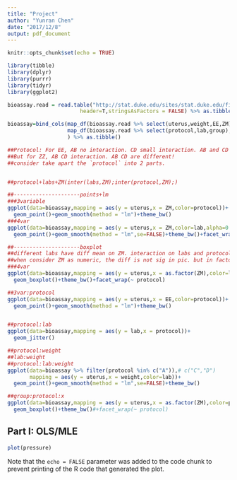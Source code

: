 ```yaml
---
title: "Project"
author: "Yunran Chen"
date: "2017/12/8"
output: pdf_document
---
```


```r
knitr::opts_chunk$set(echo = TRUE)
```


```r
library(tibble)
library(dplyr)
library(purrr)
library(tidyr)
library(ggplot2)

bioassay.read = read.table("http://stat.duke.edu/sites/stat.duke.edu/files/bioassay.txt",
                       header=T,stringsAsFactors = FALSE) %>% as.tibble()

bioassay=bind_cols(map_df(bioassay.read %>% select(uterus,weight,EE,ZM),~.x %>% as.numeric(.)),
                   map_df(bioassay.read %>% select(protocol,lab,group),~.x %>% as.factor(.))
                   ) %>% as.tibble()
```

```r
##Protocol: For EE, AB no interaction. CD small interaction. AB and CD are different! (immature--adult)
##But for ZZ, AB CD interaction. AB CD are different!
##consider take apart the `protocol` into 2 parts.


##protocol+labs+ZM(inter(labs,ZM);inter(protocol,ZM);)

##---------------------points+lm
###3variable
ggplot(data=bioassay,mapping = aes(y = uterus,x = ZM,color=protocol))+
  geom_point()+geom_smooth(method = "lm")+theme_bw()
###4var
ggplot(data=bioassay,mapping = aes(y = uterus,x = ZM,color=lab,alpha=0.1))+
  geom_point()+geom_smooth(method = "lm",se=FALSE)+theme_bw()+facet_wrap(~ protocol)

##---------------------boxplot
##different labs have diff mean on ZM. interaction on labs and protocol.
##when consider ZM as numeric, the diff is not sig in pic. but in factor - diff.
###4var
ggplot(data=bioassay,mapping = aes(y = uterus,x = as.factor(ZM),color=lab))+
  geom_boxplot()+theme_bw()+facet_wrap(~ protocol)

##3var:protocol
ggplot(data=bioassay,mapping = aes(y = uterus,x = EE,color=protocol))+
  geom_point()+geom_smooth(method = "lm")+theme_bw()


##protocol:lab
ggplot(data=bioassay,mapping = aes(y = lab,x = protocol))+
  geom_jitter()

##protocol:weight
##lab:weight
##protocol:lab:weight
ggplot(data=bioassay %>% filter(protocol %in% c("A")),# c("C","D")
       mapping = aes(y = uterus,x = weight,color=lab))+
  geom_point()+geom_smooth(method = "lm",se=FALSE)+theme_bw()

##group:protocol:x
ggplot(data=bioassay,mapping = aes(y = uterus,x = as.factor(ZM),color=protocol:group,fill=protocol))+
  geom_boxplot()+theme_bw()#+facet_wrap(~ protocol)

```


## Part I: OLS/MLE


```r
plot(pressure)
```

Note that the `echo = FALSE` parameter was added to the code chunk to prevent printing of the R code that generated the plot.
